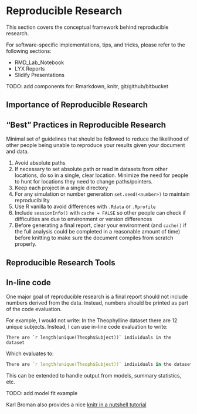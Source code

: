 Reproducible Research
=============================

This section covers the conceptual framework behind reproducible research.

For software-specific implementations, tips, and tricks, please refer to the 
following sections:

* RMD_Lab_Notebook
* LYX Reports
* Slidify Presentations

TODO: add components for: Rmarkdown, knitr, git/github/bitbucket

## Importance of Reproducible Research


## "Best" Practices in Reproducible Research

Minimal set of guidelines that should be followed to reduce the likelihood of other people being unable to reproduce your results given your document and data.

1. Avoid absolute paths
2. If necessary to set absolute path or read in datasets from other locations, do so in a single, clear location. Minimize the need for people to hunt for locations they need to change paths/pointers.
3. Keep each project in a single directory 
4. For any simulation or number generation `set.seed(<number>)` to maintain reproducibility
5. Use R vanilla to avoid differences with `.Rdata` or `.Rprofile`
6. Include `sessionInfo()` with `cache = FALSE` so other people can check if difficulties are due to environment or version differences
7. Before generating a final report, clear your environment (and `cache()` if the full analysis could be completed in a reasonable amount of time) before knitting to make sure the document compiles from scratch properly. 


## Reproducible Research Tools



## In-line code
One major goal of reproducible research is a final report should not include numbers derived from the data. Instead, numbers should be printed as part of the code evaluation.

For example, I would not write: In the Theophylline dataset there are 12 unique subjects. Instead, I can use in-line code evaluation to write:

```
There are `r length(unique(Theoph$Subject))` individuals in the dataset
```

Which evaluates to:

```{r]}
There are `r length(unique(Theoph$Subject))` individuals in the dataset
```

This can be extended to handle output from models, summary statistics, etc.

TODO: add model fit example

Karl Broman also provides a nice [knitr in a nutshell tutorial](http://kbroman.github.io/knitr_knutshell/)